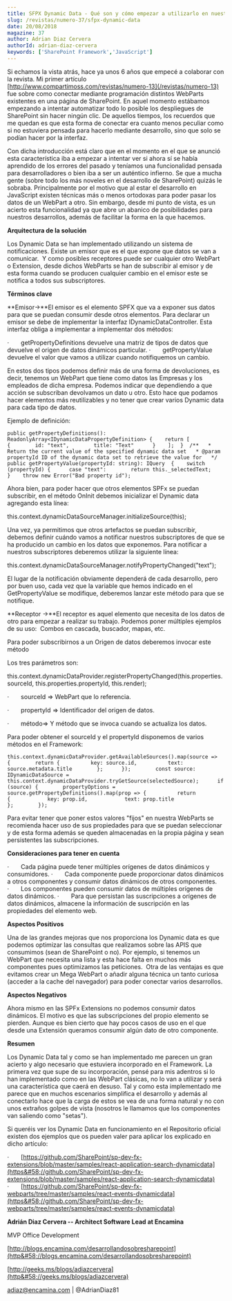```yaml
---
title: SFPX Dynamic Data - Qué son y cómo empezar a utilizarlo en nuestros desarrollos
slug: /revistas/numero-37/sfpx-dynamic-data
date: 20/08/2018
magazine: 37
author: Adrian Diaz Cervera
authorId: adrian-diaz-cervera
keywords: ['SharePoint Framework','JavaScript']
---
```






​​​​Si echamos la vista atrás, hace ya unos 6 años que empecé a colaborar con la revista. Mi primer artículo [http://www.compartimoss.com/revistas/numero-13](/revistas/numero-13) fue sobre como conectar mediante programación distintos WebParts existentes en una página de SharePoint. En aquel momento estábamos empezando a intentar automatizar todo lo posible los despliegues de SharePoint sin hacer ningún clic. De aquellos tiempos, los recuerdos que me quedan es que esta forma de conectar era cuanto menos peculiar como si no estuviera pensada para hacerlo mediante desarrollo, sino que solo se podían hacer por la interfaz.

Con dicha introducción está claro que en el momento en el que se anunció esta característica iba a empezar a intentar ver si ahora sí se había aprendido de los errores del pasado y teníamos una funcionalidad pensada para desarrolladores o bien iba a ser un auténtico infierno. Se que a mucha gente (sobre todo los más noveles en el desarrollo de SharePoint) quizás le sobraba. Principalmente por el motivo que al estar el desarrollo en JavaScript existen técnicas más o menos ortodoxas para poder pasar los datos de un WebPart a otro. Sin embargo, desde mi punto de vista, es un acierto esta funcionalidad ya que abre un abanico de posibilidades para nuestros desarrollos, además de facilitar la forma en la que hacemos.

**Arquitectura de la solución**

Los Dynamic Data se han implementado utilizando un sistema de notificaciones. Existe un emisor que es el que expone que datos se van a comunicar.  Y como posibles receptores puede ser cualquier otro WebPart o Extension, desde dichos WebParts se han de subscribir al emisor y de esta forma cuando se producen cualquier cambio en el emisor este se notifica a todos sus subscriptores.

**Términos clave**

**Emisor-&gt;**El emisor es el elemento SPFX que va a exponer sus datos para que se puedan consumir desde otros elementos. Para declarar un emisor se debe de implementar la interfaz IDynamicDataController. Esta interfaz obliga a implementar a implementar dos métodos:

·       getPropertyDefinitions devuelve una matriz de tipos de datos que devuelve el origen de datos dinámicos particular.
·       getPropertyValue devuelve el valor que vamos a utilizar cuando notifiquemos un cambio.

En estos dos tipos podemos definir más de una forma de devoluciones, es decir, tenemos un WebPart que tiene como datos las Empresas y los empleados de dicha empresa. Podemos indicar que dependiendo a que acción se subscriban devolvamos un dato u otro. Esto hace que podamos hacer elementos más reutilizables y no tener que crear varios Dynamic data para cada tipo de datos.

Ejemplo de definición:



```
public getPropertyDefinitions(): ReadonlyArray<IDynamicDataPropertyDefinition> {    return [      {        id: "text",        title: "Text"      }    ];  }  /**   * Return the current value of the specified dynamic data set   * @param propertyId ID of the dynamic data set to retrieve the value for   */  public getPropertyValue(propertyId: string): IQuery  {    switch (propertyId) {      case "text":        return this._selectedText;    }    throw new Error("Bad property id");​
```

Ahora bien, para poder hacer que otros elementos SPFx se puedan subscribir, en el método OnInit debemos inicializar el Dynamic data agregando esta línea:

​this.context.dynamicDataSourceManager.initializeSource(this);​

Una vez, ya permitimos que otros artefactos se puedan subscribir, debemos definir cuándo vamos a notificar nuestros subscriptores de que se ha producido un cambio en los datos que exponemos. Para notificar a nuestros subscriptores deberemos utilizar la siguiente línea:

​this.context.dynamicDataSourceManager.notifyPropertyChanged("text");​

El lugar de la notificación obviamente dependerá de cada desarrollo, pero por buen uso, cada vez que la variable que hemos indicado en el GetPropertyValue se modifique, deberemos lanzar este método para que se notifique.

**Receptor -&gt;**El receptor es aquel elemento que necesita de los datos de otro para empezar a realizar su trabajo. Podemos poner múltiples ejemplos de su uso:  Combos en cascada, buscador, mapas, etc.

Para poder subscribirnos a un Origen de datos deberemos invocar este método

Los tres parámetros son:

this.context.dynamicDataProvider.registerPropertyChanged(this.properties.sourceId, this.properties.propertyId, this.render);​

​·       sourceId =&gt; WebPart que lo referencia.

·       propertyId =&gt; Identificador del origen de datos.

·       método=&gt; Y método que se invoca cuando se actualiza los datos.

Para poder obtener el sourceId y el propertyId disponemos de varios métodos en el Framework:

```
this.context.dynamicDataProvider.getAvailableSources().map(source => {        return {          key: source.id,          text: source.metadata.title        };      });        const source: IDynamicDataSource = this.context.dynamicDataProvider.tryGetSource(selectedSource);      if (source) {        propertyOptions = source.getPropertyDefinitions().map(prop => {          return {            key: prop.id,            text: prop.title          };        });​
```

Para evitar tener que poner estos valores "fijos" en nuestra WebParts se recomienda hacer uso de sus propiedades para que se puedan seleccionar y de esta forma además se queden almacenadas en la propia página y sean persistentes las subscripciones.

**Consideraciones para tener en cuenta**

·       Cada página puede tener múltiples orígenes de datos dinámicos y consumidores.
·       Cada componente puede proporcionar datos dinámicos a otros componentes y consumir datos dinámicos de otros componentes.
·       Los componentes pueden consumir datos de múltiples orígenes de datos dinámicos.
·       Para que persistan las suscripciones a orígenes de datos dinámicos, almacene la información de suscripción en las propiedades del elemento web.

**Aspectos Positivos**

Una de las grandes mejoras que nos proporciona los Dynamic data es que podemos optimizar las consultas que realizamos sobre las APIS que consumimos (sean de SharePoint o no). Por ejemplo, si tenemos un WebPart que necesita una lista y esta hace falta en muchos más componentes pues optimizamos las peticiones.  Otra de las ventajas es que evitamos crear un Mega WebPart o añadir alguna técnica un tanto curiosa (acceder a la cache del navegador) para poder conectar varios desarrollos.

**Aspectos Negativos**

Ahora mismo en las SPFx Extensions no podemos consumir datos dinámicos. El motivo es que las subscripciones del propio elemento se pierden. Aunque es bien cierto que hay pocos casos de uso en el que desde una Extensión queramos consumir algún dato de otro componente.

**Resumen**

Los Dynamic Data tal y como se han implementado me parecen un gran acierto y algo necesario que estuviera incorporado en el Framework. La primera vez que supe de su incorporación, pensé para mis adentros si lo han implementado como en las WebPart clásicas, no lo van a utilizar y será una característica que caerá en desuso. Tal y como esta implementado me parece que en muchos escenarios simplifica el desarrollo y además al conectarlo hace que la carga de estos se vea de una forma natural y no con unos extraños golpes de vista (nosotros le llamamos que los componentes van saliendo como "setas").

Si queréis ver los Dynamic Data en funcionamiento en el Repositorio oficial existen dos ejemplos que os pueden valer para aplicar los explicado en dicho artículo:

·       [https://github.com/SharePoint/sp-dev-fx-extensions/blob/master/samples/react-application-search-dynamicdata](https&#58;//github.com/SharePoint/sp-dev-fx-extensions/blob/master/samples/react-application-search-dynamicdata) 
·       [https://github.com/SharePoint/sp-dev-fx-webparts/tree/master/samples/react-events-dynamicdata](https&#58;//github.com/SharePoint/sp-dev-fx-webparts/tree/master/samples/react-events-dynamicdata)



**Adrián Diaz Cervera -- Architect Sof​tware Lead at Encamina**

MVP Office Development

[http://blogs.encamina.com/desarrollandosobresharepoint](http&#58;//blogs.encamina.com/desarrollandosobresharepoint)

[http://geeks.ms/blogs/adiazcervera](http&#58;//geeks.ms/blogs/adiazcervera)

adiaz@encamina.com | @AdrianDiaz81​

